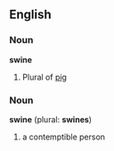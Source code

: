 ==English==

===Noun===
'''swine'''
#Plural of [[pig]]

===Noun===
'''swine''' (plural: '''swines''')
#a contemptible person